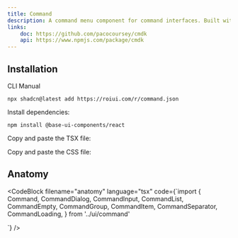 ```yaml
---
title: Command
description: A command menu component for command interfaces. Built with cmdk.
links:
    doc: https://github.com/pacocoursey/cmdk
    api: https://www.npmjs.com/package/cmdk
---
```


<ComponentPreview name="command-demo" />

## Installation

<InstallationTabs>

<InstallationTabsList>
    <InstallationTabsTrigger value="cli">CLI</InstallationTabsTrigger>
    <InstallationTabsTrigger value="manual">Manual</InstallationTabsTrigger>
</InstallationTabsList>

<InstallationTabsContent value="cli">

```package-install
npx shadcn@latest add https://roiui.com/r/command.json
```

</InstallationTabsContent>

<InstallationTabsContent value="manual">

Install dependencies:

```package-install
npm install @base-ui-components/react
```

Copy and paste the TSX file:

<ComponentSource
    src="registry/brook/ui/command/command.tsx"
    title="components/ui/command.tsx"
    collapsible={true}
/>

Copy and paste the CSS file:

<ComponentSource
    src="registry/brook/ui/command/command.module.css"
    title="components/ui/command.module.css"
    language="css"
    collapsible={true}
/>

</InstallationTabsContent>

</InstallationTabs>

## Anatomy

<CodeBlock
filename="anatomy"
  language="tsx"
  code={`import {
  Command,
  CommandDialog,
  CommandInput,
  CommandList,
  CommandEmpty,
  CommandGroup,
  CommandItem,
  CommandSeparator,
  CommandLoading,
} from '../ui/command'

<Command>
    <CommandInput />
    <CommandList>
        <CommandEmpty />
        <CommandGroup>
            <CommandItem />
            <CommandSeparator />
        </CommandGroup>
        <CommandLoading />
    </CommandList>
</Command>
`} />
